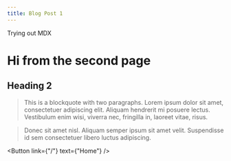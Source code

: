 ```yaml
---
title: Blog Post 1
---
```


Trying out MDX

# Hi from the second page

## Heading 2

> This is a blockquote with two paragraphs. Lorem ipsum dolor sit amet,
> consectetuer adipiscing elit. Aliquam hendrerit mi posuere lectus.
> Vestibulum enim wisi, viverra nec, fringilla in, laoreet vitae, risus.

> Donec sit amet nisl. Aliquam semper ipsum sit amet velit. Suspendisse
> id sem consectetuer libero luctus adipiscing.

<Button link={"/"} text={"Home"} />

<InfoCardComp
  className="text-blue-500 mt-5"
  borderColor="border border-teal-500"
  heading="Workshop"
  text="React is, in our opinion, the premier way to build big, fast Web apps
        with JavaScript. It has scaled very well for us at Facebook and
        Instagram."
  tag="New"
/>
